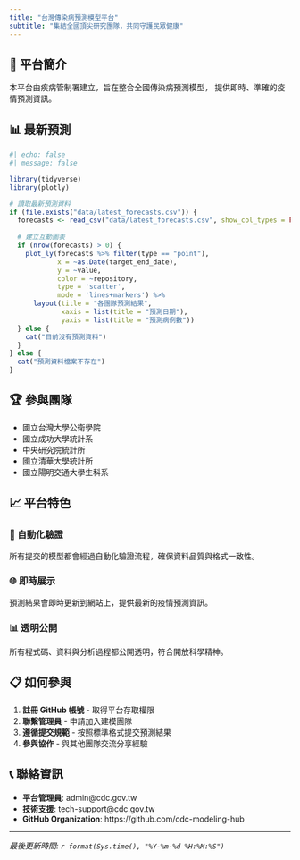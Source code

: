 ```yaml
---
title: "台灣傳染病預測模型平台"
subtitle: "集結全國頂尖研究團隊，共同守護民眾健康"
---
```


## 🎯 平台簡介

本平台由疾病管制署建立，旨在整合全國傳染病預測模型，
提供即時、準確的疫情預測資訊。

## 📊 最新預測

```r
#| echo: false
#| message: false

library(tidyverse)
library(plotly)

# 讀取最新預測資料
if (file.exists("data/latest_forecasts.csv")) {
  forecasts <- read_csv("data/latest_forecasts.csv", show_col_types = FALSE)
  
  # 建立互動圖表
  if (nrow(forecasts) > 0) {
    plot_ly(forecasts %>% filter(type == "point"), 
            x = ~as.Date(target_end_date), 
            y = ~value,
            color = ~repository,
            type = 'scatter',
            mode = 'lines+markers') %>%
      layout(title = "各團隊預測結果",
             xaxis = list(title = "預測日期"),
             yaxis = list(title = "預測病例數"))
  } else {
    cat("目前沒有預測資料")
  }
} else {
  cat("預測資料檔案不存在")
}
```

## 🏆 參與團隊

- 國立台灣大學公衛學院
- 國立成功大學統計系  
- 中央研究院統計所
- 國立清華大學統計所
- 國立陽明交通大學生科系

## 📈 平台特色

:::{.grid}

:::{.g-col-4}
### 🤖 自動化驗證
所有提交的模型都會經過自動化驗證流程，確保資料品質與格式一致性。
:::

:::{.g-col-4}
### 🌐 即時展示
預測結果會即時更新到網站上，提供最新的疫情預測資訊。
:::

:::{.g-col-4}
### 📊 透明公開
所有程式碼、資料與分析過程都公開透明，符合開放科學精神。
:::

:::

## 📋 如何參與

1. **註冊 GitHub 帳號** - 取得平台存取權限
2. **聯繫管理員** - 申請加入建模團隊
3. **遵循提交規範** - 按照標準格式提交預測結果
4. **參與協作** - 與其他團隊交流分享經驗

## 📞 聯絡資訊

- **平台管理員**: admin@cdc.gov.tw
- **技術支援**: tech-support@cdc.gov.tw  
- **GitHub Organization**: https://github.com/cdc-modeling-hub

---

*最後更新時間: `r format(Sys.time(), "%Y-%m-%d %H:%M:%S")`*